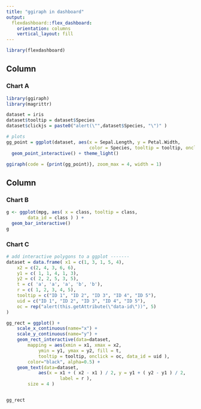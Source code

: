 ```yaml
---
title: "ggiraph in dashboard"
output: 
  flexdashboard::flex_dashboard:
    orientation: columns
    vertical_layout: fill
---
```


```r
library(flexdashboard)
```

Column {data-width=650}
-----------------------------------------------------------------------

### Chart A

```r
library(ggiraph)
library(magrittr)

dataset = iris
dataset$tooltip = dataset$Species
dataset$clickjs = paste0("alert(\"",dataset$Species, "\")" )

# plots
gg_point = ggplot(dataset, aes(x = Sepal.Length, y = Petal.Width,
                               color = Species, tooltip = tooltip, onclick = clickjs) ) +
  geom_point_interactive() + theme_light()

ggiraph(code = {print(gg_point)}, zoom_max = 4, width = 1) 
```

Column {data-width=350}
-----------------------------------------------------------------------

### Chart B

```r
g <- ggplot(mpg, aes( x = class, tooltip = class,
        data_id = class ) ) +
  geom_bar_interactive()
g
```

### Chart C

```r
# add interactive polygons to a ggplot -------
dataset = data.frame( x1 = c(1, 3, 1, 5, 4),
	x2 = c(2, 4, 3, 6, 6),
	y1 = c( 1, 1, 4, 1, 3),
	y2 = c( 2, 2, 5, 3, 5),
	t = c( 'a', 'a', 'a', 'b', 'b'),
	r = c( 1, 2, 3, 4, 5),
	tooltip = c("ID 1", "ID 2", "ID 3", "ID 4", "ID 5"),
	uid = c("ID 1", "ID 2", "ID 3", "ID 4", "ID 5"),
	oc = rep("alert(this.getAttribute(\"data-id\"))", 5)
)

gg_rect = ggplot() +
	scale_x_continuous(name="x") +
	scale_y_continuous(name="y") +
	geom_rect_interactive(data=dataset,
		mapping = aes(xmin = x1, xmax = x2,
			ymin = y1, ymax = y2, fill = t,
			tooltip = tooltip, onclick = oc, data_id = uid ),
		color="black", alpha=0.5) +
	geom_text(data=dataset,
			aes(x = x1 + ( x2 - x1 ) / 2, y = y1 + ( y2 - y1 ) / 2,
					label = r ),
		size = 4 )


gg_rect
```


